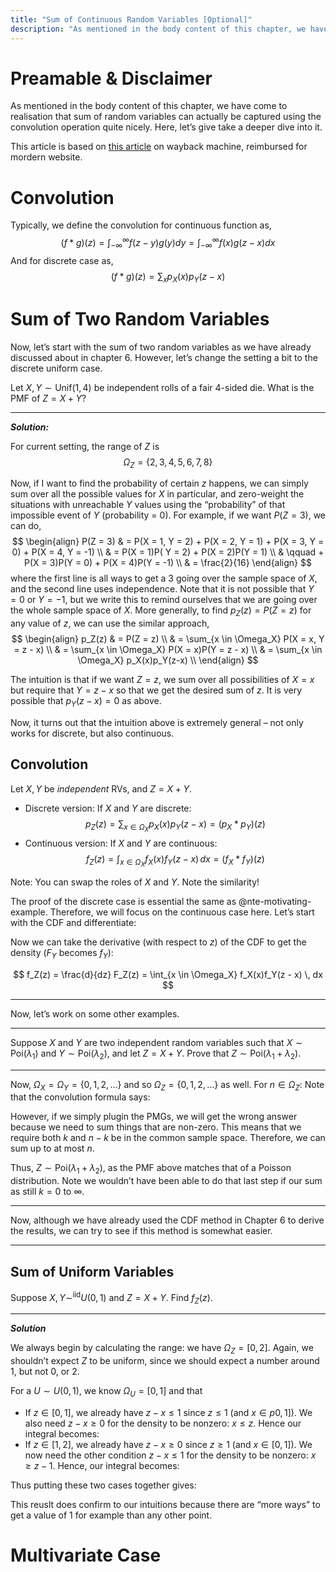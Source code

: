 ```yaml
---
title: "Sum of Continuous Random Variables [Optional]"
description: "As mentioned in the body content of this chapter, we have come to realisation that sum of random variables can actually be captured using the convolution operation quite nicely. Here, let's give take a deeper dive into it."
---
```


# Preamable & Disclaimer

As mentioned in the body content of this chapter, we have come to realisation that sum of random variables can actually be captured using the convolution operation quite nicely. Here, let's give take a deeper dive into it.

This article is based on [this article](https://courses.cs.washington.edu/courses/cse312/20su/files/student_drive/5.5.pdf) on wayback machine, reimbursed for mordern website.

# Convolution

Typically, we define the convolution for continuous function as,
$$
(f * g)(z) = \int_{-\infty}^\infty f(z - y) g(y) dy = \int_{-\infty}^\infty f(x) g(z - x) dx
$$
And for discrete case as,
$$
(f * g)(z) = \sum_x p_X(x) p_Y(z - x)
$$

# Sum of Two Random Variables

Now, let's start with the sum of two random variables as we have already discussed about in chapter 6. However, let's change the setting a bit to the discrete uniform case.

::: {#nte-motivating-example .callout-note title="Motivating Example"}

Let $X, Y \sim \mathrm{Unif}(1, 4)$ be independent rolls of a fair 4-sided die. What is the PMF of $Z = X+Y$?

---

***Solution:***

For current setting, the range of $Z$ is
$$
\Omega_Z = \{2, 3, 4, 5, 6, 7, 8 \}
$$

Now, if I want to find the probability of certain $z$ happens, we can simply sum over all the possible values for $X$ in particular, and zero-weight the situations with unreachable $Y$ values using the "probability" of that impossible event of $Y$ (probability = 0). For example, if we want $P(Z = 3)$, we can do,
$$
\begin{align}
P(Z = 3) & = P(X = 1, Y = 2) + P(X = 2, Y = 1) + P(X = 3, Y = 0) + P(X = 4, Y = -1) \\
& = P(X = 1)P( Y = 2) + P(X = 2)P(Y = 1) \\
& \qquad + P(X = 3)P(Y = 0) + P(X = 4)P(Y = -1) \\
& = \frac{2}{16}
\end{align}
$$
where the first line is all ways to get a $3$ going over the sample space of $X$, and the second line uses independence. Note that it is not possible that $Y = 0$ or $Y = -1$, but we write this to remind ourselves that we are going over the whole sample space of $X$. More generally, to find $p_Z(z) = P(Z = z)$ for any value of $z$, we can use the similar approach,
$$
\begin{align}
p_Z(z) & = P(Z = z) \\
& = \sum_{x \in \Omega_X} P(X = x, Y = z - x) \\
& = \sum_{x \in \Omega_X} P(X = x)P(Y = z - x) \\
& = \sum_{x \in \Omega_X} p_X(x)p_Y(z-x) \\
\end{align}
$$

The intuition is that if we want $Z = z$, we sum over all possibilities of $X = x$ but require that $Y = z - x$ so that we get the desired sum of $z$. It is very possible that $p_Y(z - x) = 0$ as above.

:::

Now, it turns out that the intuition above is extremely general -- not only works for discrete, but also continuous.

::: {#thm-convolution-form}

## Convolution

Let $X, Y$ be _independent_ RVs, and $Z = X + Y$.

- Discrete version: If $X$ and $Y$ are discrete: $$p_Z(z) = \sum_{x \in \Omega_X} p_X(x)p_Y(z - x) = (p_X * p_Y)(z)$$
- Continuous version: If $X$ and $Y$ are continuous: $$f_Z(z) = \int_{x\in\Omega_X} f_X(x) f_Y(z - x) \, dx = (f_X * f_Y)(z)$$

Note: You can swap the roles of $X$ and $Y$. Note the similarity!

:::

::: {.proof}

The proof of the discrete case is essential the same as @nte-motivating-example. Therefore, we will focus on the continuous case here. Let's start with the CDF and differentiate:
\begin{align}
F_Z(z) &= P(Z \leq z) \\
&= P(X + Y \leq z) \\
&= \int_{x \in \Omega_X} P(X+Y \leq z \mid X = x)f_X(x)\, dx \tag{LTP} \\
&= \int_{x \in \Omega_X} P(Y \leq z - x \mid) \, dx \tag{Algebra} \\
&= \int_{x \in \Omega_X} P(Y \leq z - x) f_X(x) \, dx \tag{$X$ and $Y$ are independent} \\
& = \int_{x \in \Omega_X} F_Y(z - x) f_X(x) \, dx \tag{def of CDF of $Y$} \\
\end{align}

Now we can take the derivative (with respect to $z$) of the CDF to get the density ($F_Y$ becomes $f_Y$):

$$
f_Z(z) = \frac{d}{dz} F_Z(z) = \int_{x \in \Omega_X} f_X(x)f_Y(z - x) \, dx
$$

:::

---

Now, let's work on some other examples.

---

::: {#nte-example-2 title="Sum of Poisson Distribution" collapse=false}

Suppose $X$ and $Y$ are two independent random variables such that $X \sim \mathrm{Poi}(\lambda_1)$ and $Y \sim \mathrm{Poi}(\lambda_2)$, and let $Z = X + Y$. Prove that $Z \sim \mathrm{Poi}(\lambda_1 + \lambda_2)$.

---

Now, $\Omega_X = \Omega_Y = \{ 0, 1, 2, \ldots \}$ and so $\Omega_Z = \{ 0, 1, 2, \ldots \}$ as well. For $n \in \Omega_Z$: Note that the convolution formula says:
\begin{equation}
p_Z(n) = \sum_{k \in \Omega_X}p_X(k)p_Y(n-k) = \sum_{k=0}^\infty p_X(k)p_Y(n-k)
\end{equation}

However, if we simply plugin the PMGs, we will get the wrong answer because we need to sum things that are non-zero. This means that we require both $k$ and $n-k$ be in the common sample space. Therefore, we can sum up to at most $n$.
\begin{align*}
p_Z(n) & = \sum_{k=0}^n p_X(k)p_Y(n-k) \tag{Convolution Formula} \\
& = \sum_{k=0}^n e^{-\lambda_1}\frac{\lambda_1^k}{k!} \cdot e^{\lambda_2} \frac{\lambda^{n-k}}{(n-k)!} \\
& = e^{-(\lambda_1 + \lambda_2)} \sum_{k=0}^n \frac{1}{k!(n-k)!}\lambda_1^k(1- \lambda_2)^{n-k} \\
& = e^{-(\lambda_1 + \lambda_2)} \frac{1}{n!} \sum_{k=0}^n \frac{n!}{k!(n-k)!}\lambda_1^k(1- \lambda_2)^{n-k} \\
& = e^{-(\lambda_1 + \lambda_2)} \frac{1}{n!} \sum_{k=0}^n \binom{n}{k} \lambda_1^k(1- \lambda_2)^{n-k} \\
& = e^{-(\lambda_1 + \lambda_2)}\frac{(\lambda_1 + \lambda_2)^n}{n!} \\
\end{align*}

Thus, $Z \sim \mathrm{Poi}(\lambda_1 + \lambda_2)$, as the PMF above matches that of a Poisson distribution. Note we wouldn't have been able to do that last step if our sum as still $k = 0$ to $\infty$. 

:::

---

Now, although we have already used the CDF method in Chapter 6 to derive the results, we can try to see if this method is somewhat easier.

---

::: {#exm-sum-of-unif}

## Sum of Uniform Variables

Suppose $X, Y \sim^{\mathrm{iid}}U(0, 1)$ and $Z = X + Y$. Find $f_Z(z)$.

---

***Solution***

We always begin by calculating the range: we have $\Omega_Z = [0, 2]$. Again, we shouldn't expect $Z$ to be uniform, since we should expect a number around $1$, but not $0$, or $2$.

For a $U \sim U(0, 1)$, we know $\Omega_U = [0,1]$ and that 
\begin{equation}
f_U(u) = \begin{cases}
1 & 0 \leq u \leq 1 \\
0 & \text{otherwise} \\
\end{cases}
\end{equation}

- If $z \in [0, 1]$, we already have $z - x \leq 1$ since $z \leq 1$ (and $x \in p0, 1]$). We also need $z - x \geq 0$ for the density to be nonzero: $x \leq z$. Hence our integral becomes:
\begin{align*}
f_Z(z) & = \int_0^z f_Y(z - x)\,dx + \int_z^1 f_Y(z - x) \, dx \\
& = \int_0^z 1 \, dx + 0 = [x]_0^z = z \\
\end{align*}
- If $z \in [1, 2]$, we already have $z - x \geq 0$ since $z \geq 1$ (and $x \in [0, 1]$). We now need the other condition $z - x \leq 1$ for the density to be nonzero: $x \geq z - 1$. Hence, our integral becomes:
\begin{align*}
f_Z(z) & = \int_0^{z-1} f_Y(z-x) \, dx + \int_{z-1}^1 f_Y(z - x)\, dx \\
& = 0 + \int_{z-1}^1 1 \, dx = [x]_{z-1}^1 = 2 - z \\
\end{align*}

Thus putting these two cases together gives:
\begin{equation*}
f_Z(z) = \begin{cases}
z & 0 \leq z \leq 1 \\
2 - z & 1 \leq z \leq 2 \\
0 & \text{otherwise} \\
\end{cases}
\end{equation*}

This reuslt does confirm to our intuitions because there are "more ways" to get a value of 1 for example than any other point.

:::

# Multivariate Case
